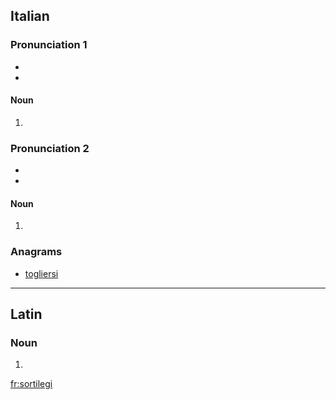 ==Italian==

===Pronunciation 1===
{{rfc-pron-n|Pronunciation 1|lang=it}}
* {{IPA|/sorˈtiled͡ʒi/|[s̪or̺ˈt̪͡iː.l̺e.d͡ʒi]|lang=it}}
* {{hyphenation|sor|tì|le|gi|lang=it}}

====Noun====
{{head|it|noun plural form|g=m}}

# {{plural of|sortilego|lang=it}}

===Pronunciation 2===
* {{IPA|/sortiˈlɛd͡ʒi/|[s̪or̺.t̪͡iˈl̺ɛː.d͡ʒi]|lang=it}}
* {{hyphenation|sor|ti|lè|gi|lang=it}}

====Noun====
{{head|it|noun plural form|g=m}}

# {{plural of|sortilegio|lang=it}}

===Anagrams===
* [[togliersi#Italian|togliersi]]

----

==Latin==

===Noun===
{{la-noun-form|sortilegī}}

# {{inflection of|sortilegum||gen|s|lang=la}}

[[fr:sortilegi]]